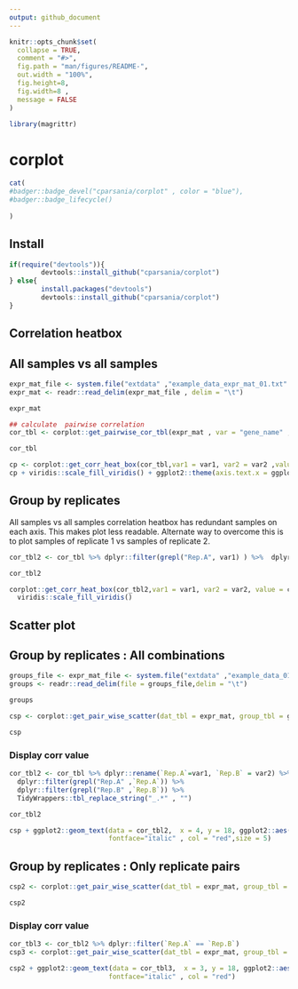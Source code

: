 ```yaml
---
output: github_document
---
```


<!-- README.md is generated from README.Rmd. Please edit that file -->

```r
knitr::opts_chunk$set(
  collapse = TRUE,
  comment = "#>",
  fig.path = "man/figures/README-",
  out.width = "100%",
  fig.height=8,
  fig.width=8 ,
  message = FALSE
)
```

```r
library(magrittr)
```
# corplot 
<!-- badges: start -->

```r
cat(
#badger::badge_devel("cparsania/corplot" , color = "blue"),
#badger::badge_lifecycle()
  
)

```
<!-- badges: end -->

## Install

```r
if(require("devtools")){
        devtools::install_github("cparsania/corplot")
} else{
        install.packages("devtools")
        devtools::install_github("cparsania/corplot")
}

```

## Correlation heatbox 

## All samples vs all samples

```r

expr_mat_file <- system.file("extdata" ,"example_data_expr_mat_01.txt" , package = "corplot")
expr_mat <- readr::read_delim(expr_mat_file , delim = "\t") 

expr_mat

## calculate  pairwise correlation 
cor_tbl <- corplot::get_pairwise_cor_tbl(expr_mat , var = "gene_name" , method = "pearson") 

cor_tbl

cp <- corplot::get_corr_heat_box(cor_tbl,var1 = var1, var2 = var2 ,value = corr) 
cp + viridis::scale_fill_viridis() + ggplot2::theme(axis.text.x = ggplot2::element_text(angle=90))

```

## Group by replicates

All samples vs all samples correlation heatbox has redundant samples on each axis. This makes plot less readable. Alternate way to overcome this is to plot samples of replicate 1 vs samples of replicate 2.    

```r
cor_tbl2 <- cor_tbl %>% dplyr::filter(grepl("Rep.A", var1) ) %>%  dplyr::filter(grepl("Rep.B", var2) )

cor_tbl2

corplot::get_corr_heat_box(cor_tbl2,var1 = var1, var2 = var2, value = corr) + 
  viridis::scale_fill_viridis() 

```

## Scatter plot 

## Group by replicates : All combinations 

``` r
groups_file <- expr_mat_file <- system.file("extdata" ,"example_data_01_sample_groups.txt" , package = "corplot")
groups <- readr::read_delim(file = groups_file,delim = "\t") 

groups 

csp <- corplot::get_pair_wise_scatter(dat_tbl = expr_mat, group_tbl = groups,var_plot = condition, var_plot_group = repl,dat_id = gene_name)

csp
```

### Display corr value

```r

cor_tbl2 <- cor_tbl %>% dplyr::rename(`Rep.A`=var1, `Rep.B` = var2) %>% 
  dplyr::filter(grepl("Rep.A" ,`Rep.A`)) %>%
  dplyr::filter(grepl("Rep.B" ,`Rep.B`)) %>% 
  TidyWrappers::tbl_replace_string("_.*" , "")

cor_tbl2

csp + ggplot2::geom_text(data = cor_tbl2,  x = 4, y = 18, ggplot2::aes(label = paste("r","=",corr , sep = "")) , 
                         fontface="italic" , col = "red",size = 5)


```

## Group by replicates : Only replicate pairs  
```r
csp2 <- corplot::get_pair_wise_scatter(dat_tbl = expr_mat, group_tbl = groups,var_plot = condition, var_plot_group = repl,dat_id = gene_name,view_matrix = FALSE)

csp2
```

### Display corr value

``` r
cor_tbl3 <- cor_tbl2 %>% dplyr::filter(`Rep.A` == `Rep.B`) 
csp3 <- corplot::get_pair_wise_scatter(dat_tbl = expr_mat, group_tbl = groups,var_plot = condition, var_plot_group = repl,dat_id = gene_name,view_matrix = FALSE)

csp2 + ggplot2::geom_text(data = cor_tbl3,  x = 3, y = 18, ggplot2::aes(label = paste("r","=",corr , sep = "")) , 
                         fontface="italic" , col = "red")

```






